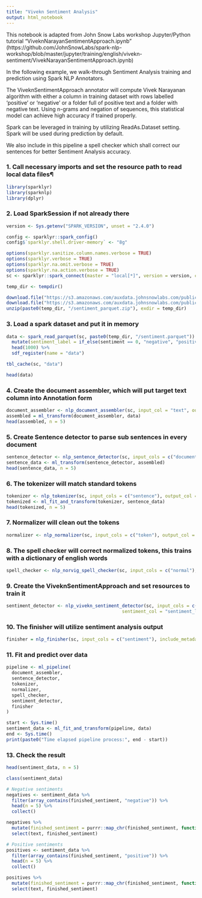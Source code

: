 ```yaml
---
title: "Vivekn Sentiment Analysis"
output: html_notebook
---
```


This notebook is adapted from John Snow Labs workshop Jupyter/Python tutorial "ViveknNarayanSentimentApproach.ipynb"
(https://github.com/JohnSnowLabs/spark-nlp-workshop/blob/master/jupyter/training/english/vivekn-sentiment/VivekNarayanSentimentApproach.ipynb)

In the following example, we walk-through Sentiment Analysis training and prediction using Spark NLP Annotators.

The ViveknSentimentApproach annotator will compute Vivek Narayanan algorithm with either a column in training dataset 
with rows labelled 'positive' or 'negative' or a folder full of positive text and a folder with negative text. Using 
n-grams and negation of sequences, this statistical model can achieve high accuracy if trained properly.

Spark can be leveraged in training by utilizing ReadAs.Dataset setting. Spark will be used during prediction by default.

We also include in this pipeline a spell checker which shall correct our sentences for better Sentiment Analysis accuracy.

### 1. Call necessary imports and set the resource path to read local data files¶
```r
library(sparklyr)
library(sparknlp)
library(dplyr)
```

### 2. Load SparkSession if not already there
```r
version <- Sys.getenv("SPARK_VERSION", unset = "2.4.0")

config <- sparklyr::spark_config()
config$`sparklyr.shell.driver-memory` <- "8g"

options(sparklyr.sanitize.column.names.verbose = TRUE)
options(sparklyr.verbose = TRUE)
options(sparklyr.na.omit.verbose = TRUE)
options(sparklyr.na.action.verbose = TRUE)
sc <- sparklyr::spark_connect(master = "local[*]", version = version, config = config)
```

```r
temp_dir <- tempdir()

download.file("https://s3.amazonaws.com/auxdata.johnsnowlabs.com/public/resources/en/spell/words.txt", destfile = paste0(temp_dir, "/words.txt"))
download.file("https://s3.amazonaws.com/auxdata.johnsnowlabs.com/public/resources/en/sentiment.parquet.zip", destfile = paste0(temp_dir, "/sentiment_parquet.zip"))
unzip(paste0(temp_dir, "/sentiment_parquet.zip"), exdir = temp_dir)
```

### 3. Load a spark dataset and put it in memory
```r
data <- spark_read_parquet(sc, paste0(temp_dir, "/sentiment.parquet")) %>%
  mutate(sentiment_label = if_else(sentiment == 0, "negative", "positive")) %>%
  head(1000) %>%
  sdf_register(name = "data")

tbl_cache(sc, "data")

head(data)
```
### 4. Create the document assembler, which will put target text column into Annotation form
```r
document_assembler <- nlp_document_assembler(sc, input_col = "text", output_col = "document")
assembled = ml_transform(document_assembler, data)
head(assembled, n = 5)
```
### 5. Create Sentence detector to parse sub sentences in every document
```r
sentence_detector <- nlp_sentence_detector(sc, input_cols = c("document"), output_col = "sentence")
sentence_data <- ml_transform(sentence_detector, assembled)
head(sentence_data, n = 5)
```
### 6. The tokenizer will match standard tokens
```r
tokenizer <- nlp_tokenizer(sc, input_cols = c("sentence"), output_col = "token")
tokenized <- ml_fit_and_transform(tokenizer, sentence_data)
head(tokenized, n = 5)
```
### 7. Normalizer will clean out the tokens
```r
normalizer <- nlp_normalizer(sc, input_cols = c("token"), output_col = "normal")
```
### 8. The spell checker will correct normalized tokens, this trains with a dictionary of english words
```r
spell_checker <- nlp_norvig_spell_checker(sc, input_cols = c("normal"), output_col = "spell", dictionary_path = paste0(temp_dir, "/words.txt"))
```
### 9. Create the ViveknSentimentApproach and set resources to train it
```r
sentiment_detector <- nlp_vivekn_sentiment_detector(sc, input_cols = c("spell", "sentence"), output_col = "sentiment", 
                                           sentiment_col = "sentiment_label", prune_corpus = 0)
```
### 10. The finisher will utilize sentiment analysis output
```r
finisher = nlp_finisher(sc, input_cols = c("sentiment"), include_metadata = FALSE)
```
### 11. Fit and predict over data
```r
pipeline <- ml_pipeline(
  document_assembler,
  sentence_detector,
  tokenizer,
  normalizer,
  spell_checker,
  sentiment_detector,
  finisher
)

start <- Sys.time()
sentiment_data <- ml_fit_and_transform(pipeline, data)
end <- Sys.time()
print(paste0("Time elapsed pipeline process:", end - start))
```
### 13. Check the result
```r
head(sentiment_data, n = 5)
```
```r
class(sentiment_data)
```
```r
# Negative sentiments
negatives <- sentiment_data %>%
  filter(array_contains(finished_sentiment, "negative")) %>%
  head(n = 5) %>%
  collect()

negatives %>%
  mutate(finished_sentiment = purrr::map_chr(finished_sentiment, function(s) paste(s, collapse = ", "))) %>%
  select(text, finished_sentiment)
```
```r
# Positive sentiments
positives <- sentiment_data %>%
  filter(array_contains(finished_sentiment, "positive")) %>%
  head(n = 5) %>%
  collect()

positives %>%
  mutate(finished_sentiment = purrr::map_chr(finished_sentiment, function(s) paste(s, collapse = ", "))) %>%
  select(text, finished_sentiment)
```